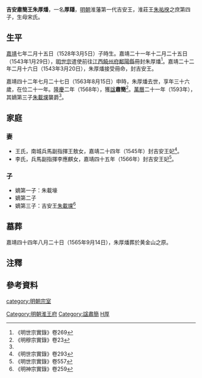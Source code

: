 '''吉安肅簡王朱厚燔'''{{BD|1528年|3月5日|1563年|8月15日|catIdx=Z朱}}，一名'''厚㸋'''{{noteTag|朱厚燔壙誌、《明世宗實錄》均作“厚燔”，《明神宗實錄》、《明史·諸王世表四》均作“厚㸋”。}}，[[明朝|明朝]]淮藩第一代吉安王，淮莊王[[朱祐楑|朱祐楑]]之庶第四子，生母宋氏。

== 生平 ==
[[嘉靖|嘉靖]]七年二月十五日（1528年3月5日）子時生。嘉靖二十一年十二月二十五日（1543年1月29日），[[明世宗|明世宗]]遣使前往[[江西等處承宣布政使司|江西]][[饒州府|饒州府]][[鄱陽縣|鄱陽縣]]冊封朱厚燔<ref>《明世宗實錄》卷269</ref>。嘉靖二十二年二月十六日（1543年3月20日），朱厚燔接受冊命，封吉安王。

嘉靖四十二年七月二十七日（1563年8月15日）申時，朱厚燔去世，享年三十六歲，在位二十一年。[[隆慶_(明朝)|隆慶]]二年（1568年），獲[[諡|諡]]'''肅簡'''<ref>《明穆宗實錄》卷23</ref>。[[萬曆|萬曆]]二十一年（1593年），其嫡第三子[[朱載堁|朱載堁]]襲爵<ref name=s259/>。

== 家庭 ==
===妻===
*王氏，南城兵馬副指揮王敖女，嘉靖二十四年（1545年）封吉安王妃<ref>《明世宗實錄》卷293</ref>。
*李氏，兵馬副指揮李應麒女，嘉靖四十五年（1566年）封吉安王妃<ref>《明世宗實錄》卷557</ref>。

===子===
*嫡第一子：朱載壕
*嫡第二子
*嫡第三子：吉安王[[朱載堁|朱載堁]]<ref name=s259>《明神宗實錄》卷259</ref>

==墓葬==
嘉靖四十四年八月二十日（1565年9月14日），朱厚燔葬於黄金山之原。
{{Quotation|
　吉安王壙誌<br>
　　王諱厚燔，<br>
　淮莊王之子，生母宋氏。王生-{于}-嘉靖戊子年貳月<br>
　　拾伍日子時。嘉靖貳拾貳年貳月拾陸日，封為<br>
　　吉安王。嘉靖肆拾貳年柒月貳拾柒日申時，以<br>
　　疾薨，享年叁拾有陸。妃李氏。嫡長男載壕、　俞<br>
　　氏，俱未封。嫡次男、嫡三男，俱未名未封。嫡長女、<br>
　　嫡次女、嫡三女，俱未封。<br>
上聞訃，遣官諭祭，謚曰　　，特命有司治喪葬如制。<br>
　　在京文武衙门皆致祭焉。以嘉靖肆拾肆年捌<br>
　　月貳拾日，葬-{于}-黄金山之原，亥山己向。嗚呼！<br>
　　王以宗室至親，　享有大貴，　𠃔為藩輔，<br>
　　　　宜永壽年。　溘焉長逝，　豈非命耶？<br>
　　　　爰述其㮣，　納諸幽壙，　用垂不朽-{云}-。<br>
大明嘉靖肆拾肆年歲次乙丑仲秋吉日立。
}}

==注釋==
{{noteFoot}}

== 參考資料 ==
{{Reflist|2}}

{{s-start}}
{{s-none|始封}}
{{s-ttl|title=[[明朝藩王列表_(淮王系)#吉安國|明朝淮藩吉安王]]|years=1543年－1563年}}
{{s-aft|after=子[[朱載堁|朱載堁]]}}
{{end}}

[[category:明朝宗室|category:明朝宗室]]
[[Category:明朝淮王府|Category:明朝淮王府]]
[[Category:諡肅簡|Category:諡肅簡]]
[[Category:朱姓|H厚]]